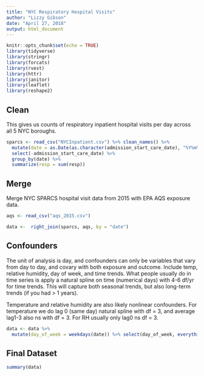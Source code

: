 ```yaml
---
title: "NYC Respiratory Hospital Visits"
author: "Lizzy Gibson"
date: "April 27, 2018"
output: html_document
---
```


```r
knitr::opts_chunk$set(echo = TRUE)
library(tidyverse)
library(stringr)
library(forcats)
library(rvest)
library(httr)
library(janitor)
library(leaflet)
library(reshape2)
```

## Clean

This gives us counts of respiratory inpatient hospital visits per day across all 5 NYC boroughs.

```r
sparcs <- read_csv("NYCInpatient.csv") %>% clean_names() %>% 
  mutate(date = as.Date(as.character(admission_start_care_date), "%Y%m%d")) %>% 
  select(-admission_start_care_date) %>% 
  group_by(date) %>% 
  summarize(resp = sum(resp))
```

## Merge

Merge NYC SPARCS hospital visit data from 2015 with EPA AQS exposure data.

```r
aqs <- read_csv("aqs_2015.csv")

data <-  right_join(sparcs, aqs, by = "date")
```

## Confounders

The unit of analysis is day, and confounders can only be variables that vary from day to day, and covary with both exposure and outcome. Include temp, relative humidity, day of week, and time trends. What people usually do in time series is apply a natural spline on time (numerical days) with 4-6 df/yr for time trends. This will capture both seasonal trends, but also long-term trends (if you had > 1 years). 

Temperature and relative humidity are also likely nonlinear confounders. For temperature we do lag 0 (same day) natural spline with df = 3, and average lag1-3 also ns with df = 3. For RH usually only lag0 ns df = 3. 

```r
data <- data %>% 
  mutate(day_of_week = weekdays(date)) %>% select(day_of_week, everything())
```

## Final Dataset

```r
summary(data)
```

